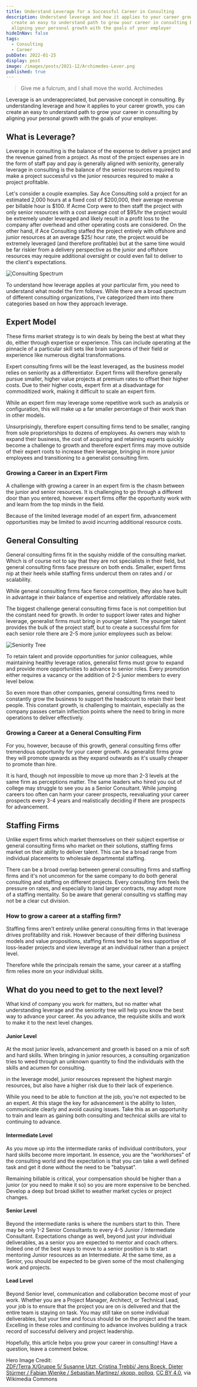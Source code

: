 ```yaml
---
title: Understand Leverage for a Successful Career in Consulting
description: Understand leverage and how it applies to your career growth to
  create an easy to understand path to grow your career in consulting by
  aligning your personal growth with the goals of your employer
hideInNav: false
tags:
  - Consulting
  - Career
pubDate: 2022-01-25
display: post
image: /images/posts/2021-12/Archimedes-Lever.png
published: true
---
```


> Give me a fulcrum, and I shall move the world. Archimedes

  
Leverage is an underappreciated, but pervasive concept in consulting. By understanding leverage and how it applies to your career growth, you can create an easy to understand path to grow your career in consulting by aligning your personal growth with the goals of your employer.

  
## What is Leverage?

  
Leverage in consulting is the balance of the expense to deliver a project and the revenue gained from a project. As most of the project expenses are in the form of staff pay and pay is generally aligned with seniority, generally leverage in consulting is the balance of the senior resources required to make a project successful vs the junior resources required to make a project profitable.

Let's consider a couple examples. Say Ace Consulting sold a project for an estimated 2,000 hours at a fixed cost of $200,000, their average revenue per billable hour is $100\. If Acme Corp were to then staff the project with only senior resources with a cost average cost of $95/hr the project would be extremely under leveraged and likely result in a profit loss to the company after overhead and other operating costs are considered. On the other hand, if Ace Consulting staffed the project entirely with offshore and junior resources at an average $25/ hour rate, the project would be extremely leveraged (and therefore profitable) but at the same time would be far riskier from a delivery perspective as the junior and offshore resources may require additional oversight or could even fail to deliver to the client's expectations.  

![Consulting Spectrum](/images/posts/2021-12/Leverage-Spectrum.jpg)

  
To understand how leverage applies at your particular firm, you need to understand what model the firm follows. While there are a broad spectrum of different consulting organizations, I've categorized them into there categories based on how they approach leverage.  

  
## Expert Model

  
These firms market strategy is to win deals by being the best at what they do, either through expertise or experience. This can include operating at the pinnacle of a particular skill sets like brain surgeons of their field or experience like numerous digital transformations.

Expert consulting firms will be the least leveraged, as the business model relies on seniority as a differentiator. Expert firms will therefore generally pursue smaller, higher value projects at premium rates to offset their higher costs. Due to their higher costs, expert firm at a disadvantage for commoditized work, making it difficult to scale an expert firm.

While an expert firm may leverage some repetitive work such as analysis or configuration, this will make up a far smaller percentage of their work than in other models.

Unsurprisingly, therefore expert consulting firms tend to be smaller, ranging from sole proprietorships to dozens of employees. As owners may wish to expand their business, the cost of acquiring and retaining experts quickly become a challenge to growth and therefore expert firms may move outside of their expert roots to increase their leverage, bringing in more junior employees and transitioning to a generalist consulting firm.  

  
### Growing a Career in an Expert Firm

  
A challenge with growing a career in an expert firm is the chasm between the junior and senior resources. It is challenging to go through a different door than you entered, however expert firms offer the opportunity work with and learn from the top minds in the field.

Because of the limited leverage model of an expert firm, advancement opportunities may be limited to avoid incurring additional resource costs.  

  

## General Consulting  

  
 General consulting firms fit in the squishy middle of the consulting market. Which is of course not to say that they are not specialists in their field, but general consulting firms face pressure on both ends. Smaller, expert firms nip at their heels while staffing firms undercut them on rates and / or scalability.

While general consulting firms face fierce competition, they also have built in advantage in their balance of expertise and relatively affordable rates. 

The biggest challenge general consulting firms face is not competition but the constant need for growth. In order to support lower rates and higher leverage, generalist firms must bring in younger talent. The younger talent provides the bulk of the project staff, but to create a successful firm for each senior role there are 2-5 more junior employees such as below:  

![Seniority Tree](/images/posts/2021-12/Seniority-Tree.jpg)

  

To retain talent and provide opportunities for junior colleagues, while maintaining healthy leverage ratios, generalist firms must grow to expand and provide more opportunities to advance to senior roles. Every promotion either requires a vacancy or the addition of 2-5 junior members to every level below.

So even more than other companies, general consulting firms need to constantly grow the business to support the headcount to retain their best people. This constant growth, is challenging to maintain, especially as the company passes certain inflection points where the need to bring in more operations to deliver effectively.

  
### Growing a Career at a General Consulting Firm

  
For you, however, because of this growth, general consulting firms offer tremendous opportunity for your career growth. As generalist firms grow they will promote upwards as they expand outwards as it's usually cheaper to promote than hire.

It is hard, though not impossible to move up more than 2-3 levels at the same firm as perceptions matter. The same leaders who hired you out of college may struggle to see you as a Senior Consultant. While jumping careers too often can harm your career prospects, reevaluating your career prospects every 3-4 years and realistically deciding if there are prospects for advancement.  

  

## Staffing Firms 

  
Unlike expert firms which market themselves on their subject expertise or general consulting firms who market on their solutions, staffing firms market on their ability to deliver talent. This can be a broad range from individual placements to wholesale departmental staffing.  

There can be a broad overlap between general consulting firms and staffing firms and it's not uncommon for the same company to do both general consulting and staffing on different projects. Every consulting firm feels the pressure on rates, and especially to land larger contracts, may adopt more of a staffing mentality. So be aware that general consulting vs staffing may not be a clear cut division.

  
### How to grow a career at a staffing firm?

  
Staffing firms aren't entirely unlike general consulting firms in that leverage drives profitability and risk. However because of their differing business models and value propositions, staffing firms tend to be less supportive of loss-leader projects and view leverage at an individual rather than a project level. 

Therefore while the principals remain the same, your career at a staffing firm relies more on your individual skills.

  

## What do you need to get to the next level?  

  
What kind of company you work for matters, but no matter what understanding leverage and the seniority tree will help you know the best way to advance your career. As you advance, the requisite skills and work to make it to the next level changes.  

  
#### Junior Level

  
At the most junior levels, advancement and growth is based on a mix of soft and hard skills. When bringing in junior resources, a consulting organization tries to weed through an unknown quantity to find the individuals with the skills and acumen for consulting.   

in the leverage model, junior resources represent the highest margin resources, but also have a higher risk due to their lack of experience.   

While you need to be able to function at the job, you're not expected to be an expert. At this stage the key for advancement is the ability to listen, communicate clearly and avoid causing issues. Take this as an opportunity to train and learn as gaining both consulting and technical skills are vital to continuing to advance.

  
#### Intermediate Level

  
As you move up into the intermediate ranks of individual contributors, your hard skills become more important. In essence, you are the "workhorses" of the consulting world and the expectation is that you can take a well defined task and get it done without the need to be "babysat".

Remaining billable is critical, your compensation should be higher than a junior (or you need to make it so) so you are more expensive to be benched. Develop a deep but broad skillet to weather market cycles or project changes.  

  
#### Senior Level

  
Beyond the intermediate ranks is where the numbers start to thin. There may be only 1-2 Senior Consultants to every 4-5 Junior / Intermediate Consultant. Expectations change as well, beyond just your individual deliverables, as a senior you are expected to mentor and coach others. Indeed one of the best ways to move to a senior position is to start mentoring Junior resources as an Intermediate. At the same time, as a Senior, you should be expected to be given some of the most challenging work and projects.

  
#### Lead Level

  
Beyond Senior level, communication and collaboration become most of your work. Whether you are a Project Manager, Architect, or Technical Lead, your job is to ensure that the project you are on is delivered and that the entire team is staying on task. You may still take on some individual deliverables, but your time and focus should be on the project and the team. Excelling in these roles and continuing to advance involves building a track record of successful delivery and project leadership.  

  

Hopefully, this article helps you grow your career in consulting! Have a question, leave a comment below.

Hero Image Credit:   
[ZDF/Terra X/Gruppe 5/ Susanne Utzt, Cristina Trebbi/ Jens Boeck, Dieter Stürmer / Fabian Wienke / Sebastian Martinez/ xkopp, polloq](https://commons.wikimedia.org/wiki/File:Archimedes%27-Lever.png), [CC BY 4.0](https://creativecommons.org/licenses/by/4.0), via Wikimedia Commons
